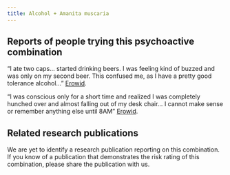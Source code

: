 ---
title: Alcohol + Amanita muscaria
---
## Reports of people trying this psychoactive combination

“I ate two caps… started drinking beers. I was feeling kind of buzzed and was only on my second beer. This confused me, as I have a pretty good tolerance alcohol…” [Erowid](https://erowid.org/experiences/exp.php?ID=73686).

“I was conscious only for a short time and realized I was completely hunched over and almost falling out of my desk chair… I cannot make sense or remember anything else until 8AM” [Erowid](https://erowid.org/experiences/exp.php?ID=69989).

## Related research publications

We are yet to identify a research publication reporting on this combination. If you know of a publication that demonstrates the risk rating of this combination, please share the publication with us.

